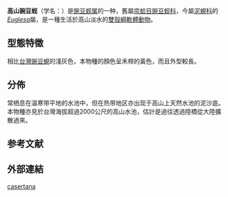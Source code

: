{{Speciesbox
 | taxon = Euglesa casertana
 | authority = (Poli, 1791)
 | synonyms_ref = {{r|WoRMS_885716|shell_2671}}
 | synonyms =
* ''[[Pisidium|Pisidium]]'' cinereum {{small|Pori, 1791}}
}}

'''高山豌豆蚬'''（学名：''{{lang|la|Euglesa casertana}}''）是[[豌豆蚬属|豌豆蚬属]]的一种，舊屬[[帘蛤目|帘蛤目]][[豌豆蚬科|豌豆蚬科]]{{r|shell_2671}}，今屬[[泥蜆科|泥蜆科]]{{r |shelldoc_000070}}的''[[Euglesa|Euglesa]]''屬，是一種生活於高山{{r|shell_2671|shelldoc_000070}}淡水{{r|WoRMS_885716}}的[[雙殼綱|雙殼綱]][[軟體動物|軟體動物]]。

==型態特徵==
相比[[台灣豌豆蜆|台灣豌豆蜆]]的淺灰色，本物種的顏色呈禾桿的黃色，而且外型較長{{r|shelldoc_000070}}。

==分佈==
常栖息在温寒带平地的水池中，但在热带地区亦出现于高山上天然水池的泥沙底{{r|shell_2671|shelldoc_000070}}。
本物種亦見於台灣海拔超過2000公尺的高山水池，估計是過往透過陸橋從大陸擴散過來{{r|shell_2671|shelldoc_000070}}。

==参考文献==
{{reflist|refs=
<ref name="shell_2671">{{cite web
 |url=http://shell.sinica.edu.tw/chinese/shellbase_detail.php?science_no=2671
 |title=国际贝库：高山豌豆蚬|publisher=[[台湾贝类资料库|台湾贝类资料库]]
 |accessdate=2018-01-22 |language=zh-hant }}</ref>
<ref name="shelldoc_000070">{{shelldoc_000070}}</ref>
<ref name="WoRMS_885716">{{WoRMS |id=885716
 |title=''Euglesa casertana'' (Poli, 1791) |db=MolluscaBase
 |last1=Bouchet |first1=Philippe |authorlink1=菲利普·布歇特
 |date=2016-09-19 |access-date=2018-01-22 }}</ref>
}}

==外部連結==
{{Taxonbar}}
[[Category:豌豆蚬属|casertana]]
